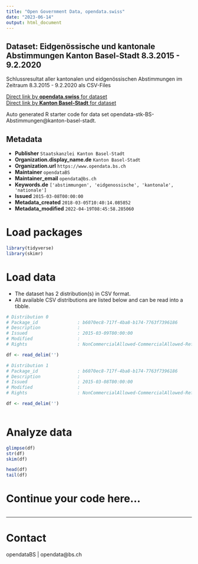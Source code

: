 ```yaml
---
title: "Open Government Data, opendata.swiss"
date: "2023-06-14"
output: html_document
---
```


## Dataset: Eidgenössische und kantonale Abstimmungen Kanton Basel-Stadt 8.3.2015 - 9.2.2020

Schlussresultat aller kantonalen und eidgenössischen Abstimmungen im Zeitraum 8.3.2015 - 9.2.2020 als CSV-Files

[Direct link by **opendata.swiss** for dataset](https://opendata.swiss/de/dataset/abstimmungen-kanton-basel-stadt_03-2015_-_02-2020)<br>
[Direct link by **Kanton Basel-Stadt** for dataset](http://www.abstimmungen.bs.ch)

Auto generated R starter code for data set opendata-stk-BS-Abstimmungen@kanton-basel-stadt.

## Metadata

- **Publisher** `Staatskanzlei Kanton Basel-Stadt`
- **Organization.display_name.de** `Kanton Basel-Stadt`
- **Organization.url** `https://www.opendata.bs.ch`
- **Maintainer** `opendataBS`
- **Maintainer_email** `opendata@bs.ch`
- **Keywords.de** `['abstimmungen', 'eidgenossische', 'kantonale', 'nationale']`
- **Issued** `2015-03-08T00:00:00`
- **Metadata_created** `2018-03-05T10:40:14.085852`
- **Metadata_modified** `2022-04-19T08:45:58.285060`


# Load packages

```r

library(tidyverse)
library(skimr)

```

# Load data

-   The dataset has 2 distribution(s) in CSV format.
-   All available CSV distributions are listed below and can be read into a tibble.

```r

# Distribution 0
# Package_id               : b6070ec8-717f-4ba8-b174-7763f7396186
# Description              : 
# Issued                   : 2015-03-09T00:00:00
# Modified                 : 
# Rights                   : NonCommercialAllowed-CommercialAllowed-ReferenceNotRequired

df <- read_delim('')

# Distribution 1
# Package_id               : b6070ec8-717f-4ba8-b174-7763f7396186
# Description              : 
# Issued                   : 2015-03-08T00:00:00
# Modified                 : 
# Rights                   : NonCommercialAllowed-CommercialAllowed-ReferenceNotRequired

df <- read_delim('')



```

# Analyze data

```r

glimpse(df)
str(df)
skim(df)

head(df)
tail(df)

```

# Continue your code here...

```r

```

------------------------------------------------------------------------

# Contact

opendataBS | opendata@bs.ch
